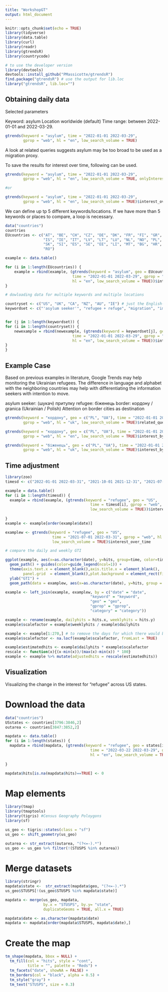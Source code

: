 ```yaml
---
title: "WorkshopGT"
output: html_document
---
```


```r
knitr::opts_chunk$set(echo = TRUE)
library(tidyverse)
library(data.table)
library(curl)
library(readr)
library(gtrendsR)
library(countrycode)

# to use the developer version
library(devtools)
devtools::install_github("PMassicotte/gtrendsR")
find.package("gtrendsR") # use the output for lib.loc
library("gtrendsR", lib.loc="")

```

## Obtaining daily data

Selected parameters

Keyword: asylum
Location worldwide (default)
Time range: between 2022-01-01 and 2022-03-29. 

```r
gtrends(keyword = "asylum", time = "2022-01-01 2022-03-29",
        gprop = "web", hl = "en", low_search_volume = TRUE)
```

A look at related queries suggests asylum may be too broad to be used as a migration proxy.

To save the results for interest over time, following can be used. 

```r
gtrends(keyword = "asylum", time = "2022-01-01 2022-03-29",
        gprop = "web", hl = "en", low_search_volume = TRUE, onlyInterest = TRUE)

#or

gtrends(keyword = "asylum", time = "2022-01-01 2022-03-29",
        gprop = "web", hl = "en", low_search_volume = TRUE)$interest_over_time
```

We can define up tp 5 different keywords/locations. If we have more than 5 keywords or places to compare, a loop is necessary.

```r
data("countries")
countries
EUcountries <- c("AT", "BE", "CH", "CZ", "DE", "DK", "FR", "FI", "GR", "HU",
                 "IS", "IE", "IT", "LV", "LT", "LU", "NL", "NO", "PL", "PT",
                 "SK", "SI", "ES", "SE", "EE", "LI", "MT", "BG", "HR", "CY",
                 "RO")

example <- data.table()

for (i in 1:length(EUcountries)) {
    example = rbind(example, (gtrends(keyword = "asylum", geo = EUcountries[i],
                              time = "2022-01-01 2022-03-29", gprop = "web",
                              hl = "en", low_search_volume = TRUE))$interest_over_time)
}

# dowloading data for multiple keywords and multiple locations

countryset <- c("US", "UK", "CA", "NZ", "AU", "IE") # just the English-speaking countries better results in this example
keywordset <- c("'asylum seeker'", "refugee + refuge", "migration", "immigrant", "migrant")


for (j in 1:length(keywordset)) {
for (i in 1:length(countryset)) {
    newexample = rbind(newexample, (gtrends(keyword = keywordset[j], geo = countryset[i],
                              time = "2022-01-01 2022-03-29", gprop = "web",
                              hl = "en", low_search_volume = TRUE))$interest_over_time)
}
}


```

## Example Case

Based on previous examples in literature, Google Trends may help monitoring the Ukrainian refugees. The difference in language and alphabet with the neighboring countries may help with differentiating the information seekers with intention to move.

asylum seeker: (шукач) притулку
refugee: біженець
border: кордону / granica (Ukrainian / Polish)
Attention on border cities as destination

```r
gtrends(keyword = "кордону", geo = c("PL", "UA"), time = "2022-01-01 2022-03-29",
        gprop = "web", hl = "uk", low_search_volume = TRUE)$related_queries

gtrends(keyword = "кордону", geo = c("PL", "UA"), time = "2022-01-01 2022-03-29",
        gprop = "web", hl = "en", low_search_volume = TRUE)$interest_by_city

gtrends(keyword = "біженець", geo = c("PL", "UA"), time = "2022-01-01 2022-03-29",
        gprop = "web", hl = "uk", low_search_volume = TRUE)$interest_by_city
```

## Time adjustment

```r
library(zoo)
timesd <- c("2022-01-01 2022-03-31", "2021-10-01 2021-12-31", "2021-07-01 2021-09-30") 

example = data.table()
for (i in 1:length(timesd)) {
  example = rbind(example, (gtrends(keyword = "refugee", geo = "US",
                                      time = timesd[i], gprop = "web", hl = "en",
                                      low_search_volume = TRUE))$interest_over_time)
  
}
example <- example[order(example$date)]

examplew <- gtrends(keyword = "refugee", geo = "US",
                     time = "2021-07-01 2022-03-31", gprop = "web", hl = "en",
                     low_search_volume = TRUE)$interest_over_time

# compare the daily and weekly GTI

ggplot(example, aes(x=as.character(date), y=hits, group=time, color=time)) +
  geom_path() + guides(color=guide_legend(ncol=1)) +
  theme(axis.text.x = element_blank(),axis.title.x = element_blank(),
        panel.grid  = element_blank(),plot.background = element_rect(fill = "gray")) +
  ylab("GTI") + 
  geom_path(data = examplew, aes(x=as.character(date), y=hits, group = time), color = "black")

example <- left_join(example, examplew, by = c("date" = "date",
                                      "keyword" = "keyword",
                                      "geo" = "geo",
                                      "gprop" = "gprop",
                                      "category" = "category")) 

example <- rename(example, dailyhits = hits.x, weeklyhits = hits.y)
example$scalefactor = example$weeklyhits / example$dailyhits

example <- example[1:270,] # to remove the days for which there would be no adjustment factor
example$scalefactor <- na.locf(example$scalefactor, fromLast = TRUE)

example$estimatedhits <- example$dailyhits * example$scalefactor
rescale <- function(x){(x-min(x))/(max(x)-min(x)) * 100}
example <- example %>% mutate(adjustedhits = rescale(estimatedhits))


```

## Visualization

Visualizing the change in the interest for "refugee" across US states.

# Download the data

```r
data("countries")
USstates <- countries[3796:3846,2]
outarea <- countries[3847:3852,2]

mapdata <- data.table()
for (i in 1:length(states)) {
  mapdata = rbind(mapdata, (gtrends(keyword = "refugee", geo = states[i],
                                      time = "2022-03-22 2022-03-29", gprop = "web",
                                      hl = "en", low_search_volume = TRUE))$interest_over_time)
  
}

mapdata$hits[is.na(mapdata$hits)==TRUE] <- 0
```

# Map elements

```r
library(tmap)            
library(tmaptools) 
library(tigris) #Census Geography Poloygons
library(sf)

us_geo <- tigris::states(class = "sf")
us_geo <- shift_geometry(us_geo)

outarea <- str_extract(outarea, "(?<=-).*")
us_geo <- us_geo %>% filter(!(STUSPS %in% outarea))
```

# Merge datasets

```r
library(stringr)
mapdata$state <-  str_extract(mapdata$geo, "(?<=-).*")
us_geo$STUSPS[!(us_geo$STUSPS %in% mapdata$state)]

mapdata <- merge(us_geo, mapdata,
                 by.x = "STUSPS", by.y= "state",
                 duplicateGeoms = TRUE, all.x = TRUE)

mapdata$date <- as.character(mapdata$date)
mapdata <- mapdata[order(mapdata$STUSPS, mapdata$date),]
```

# Create the map

```r
tm_shape(mapdata, bbox = NULL) +
  tm_fill(col = "hits", style = "cont",
          title = "", palette = "Reds") +
  tm_facets("date", showNA = FALSE) +
  tm_borders(col = "black", alpha = 0.5) +
  tm_style("gray") +
  tm_text("STUSPS", size = 0.3)
```


